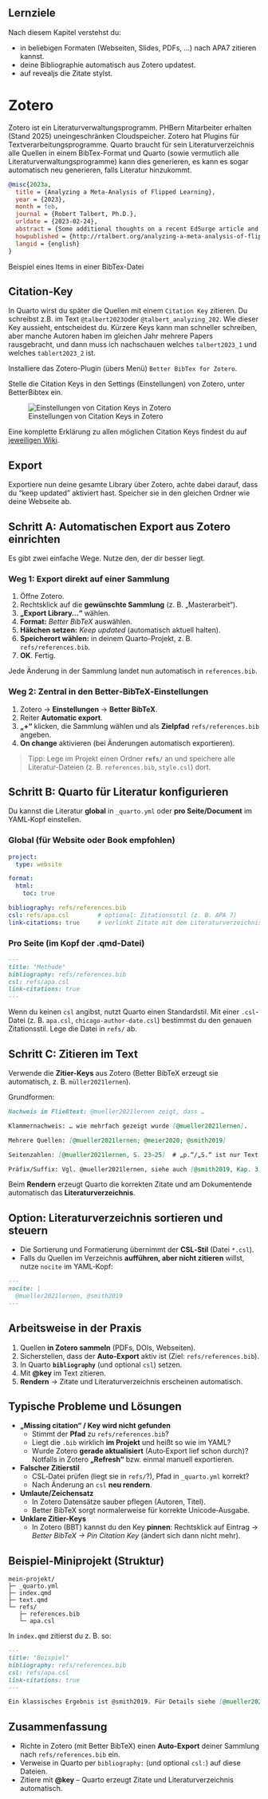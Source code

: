 :::{.callout-note}
## Lernziele

Nach diesem Kapitel verstehst du:

- in beliebigen Formaten (Webseiten, Slides, PDFs, ...) nach APA7 zitieren kannst. 
- deine Bibliographie automatisch aus Zotero updatest.
- auf revealjs die Zitate stylst.

:::


# Zotero

Zotero ist ein Literaturverwaltungsprogramm. PHBern Mitarbeiter erhalten (Stand 2025) uneingeschränken Cloudspeicher. Zotero hat Plugins für Textverarbeitungsprogramme. Quarto braucht für sein Literaturverzeichnis alle Quellen in einem BibTex-Format und Quarto (sowie vermutlich alle Literaturverwaltungsprogramme) kann dies generieren, es kann es sogar automatisch neu generieren, falls Literatur hinzukommt.

::: {#lst-code}
```bibtex
@misc{2023a,
  title = {Analyzing a Meta-Analysis of Flipped Learning},
  year = {2023},
  month = feb,
  journal = {Robert Talbert, Ph.D.},
  urldate = {2023-02-24},
  abstract = {Some additional thoughts on a recent EdSurge article and a critical piece on flipped learning},
  howpublished = {http://rtalbert.org/analyzing-a-meta-analysis-of-flipped-learning/},
  langid = {english}
}
```
Beispiel eines Items in einer BibTex-Datei
:::



## Citation-Key

In Quarto wirst du später die Quellen mit einem `Citation Key` zitieren. Du schreibst z.B. im Text `@talbert2023`oder `@talbert_analyzing_202`. Wie dieser Key aussieht, entscheidest du. Kürzere Keys kann man schneller schreiben, aber manche Autoren haben im gleichen Jahr mehrere Papers rausgebracht, und dann muss ich nachschauen welches `talbert2023_1` und welches `tablert2023_2` ist.

Installiere das Zotero-Plugin (übers Menü) `Better BibTex for Zotero`. 

Stelle die Citation Keys in den Settings (Einstellungen) von Zotero, unter BetterBibtex ein. 

![Einstellungen von Citation Keys in Zotero](screenshots/zotero_bibtex.png){#fig-ver}

Eine komplette Erklärung zu allen möglichen Citation Keys findest du auf [jeweiligen Wiki](https://deepwiki.com/retorquere/zotero-better-bibtex/3.1-citation-key-format-syntax).


## Export

Exportiere nun deine gesamte Library über Zotero, achte dabei darauf, dass du "keep updated" aktiviert hast. Speicher sie in den gleichen Ordner wie deine Webseite ab.


## Schritt A: Automatischen Export aus Zotero einrichten

Es gibt zwei einfache Wege. Nutze den, der dir besser liegt.

### Weg 1: Export direkt auf einer Sammlung

1. Öffne Zotero.  
2. Rechtsklick auf die **gewünschte Sammlung** (z. B. „Masterarbeit“).  
3. **„Export Library…“** wählen.  
4. **Format:** *Better BibTeX* auswählen.  
5. **Häkchen setzen:** *Keep updated* (automatisch aktuell halten).  
6. **Speicherort wählen:** in deinem Quarto-Projekt, z. B. `refs/references.bib`.  
7. **OK**. Fertig.

Jede Änderung in der Sammlung landet nun automatisch in `references.bib`.

### Weg 2: Zentral in den Better‑BibTeX‑Einstellungen

1. Zotero → **Einstellungen** → **Better BibTeX**.  
2. Reiter **Automatic export**.  
3. **„+“** klicken, die Sammlung wählen und als **Zielpfad** `refs/references.bib` angeben.  
4. **On change** aktivieren (bei Änderungen automatisch exportieren).

> Tipp: Lege im Projekt einen Ordner **`refs/`** an und speichere alle Literatur-Dateien (z. B. `references.bib`, `style.csl`) dort.


## Schritt B: Quarto für Literatur konfigurieren

Du kannst die Literatur **global** in `_quarto.yml` oder **pro Seite/Document** im YAML‑Kopf einstellen.

### Global (für Website oder Book empfohlen)

```yaml
project:
  type: website

format:
  html:
    toc: true

bibliography: refs/references.bib
csl: refs/apa.csl        # optional: Zitationsstil (z. B. APA 7)
link-citations: true     # verlinkt Zitate mit dem Literaturverzeichnis
```

### Pro Seite (im Kopf der .qmd-Datei)

```markdown
---
title: "Methode"
bibliography: refs/references.bib
csl: refs/apa.csl
link-citations: true
---
```

Wenn du keinen `csl` angibst, nutzt Quarto einen Standardstil. Mit einer `.csl`-Datei (z. B. `apa.csl`, `chicago-author-date.csl`) bestimmst du den genauen Zitationsstil. Lege die Datei in `refs/` ab.


## Schritt C: Zitieren im Text

Verwende die **Zitier-Keys** aus Zotero (Better BibTeX erzeugt sie automatisch, z. B. `müller2021lernen`).

Grundformen:

```markdown
Nachweis im Fließtext: @mueller2021lernen zeigt, dass …

Klammernachweis: … wie mehrfach gezeigt wurde [@mueller2021lernen].

Mehrere Quellen: [@mueller2021lernen; @meier2020; @smith2019]

Seitenzahlen: [@mueller2021lernen, S. 23–25]  # „p.“/„S.“ ist nur Text

Präfix/Suffix: Vgl. @mueller2021lernen, siehe auch [@smith2019, Kap. 3].
```

Beim **Rendern** erzeugt Quarto die korrekten Zitate und am Dokumentende automatisch das **Literaturverzeichnis**.


## Option: Literaturverzeichnis sortieren und steuern

- Die Sortierung und Formatierung übernimmt der **CSL‑Stil** (Datei `*.csl`).  
- Falls du Quellen im Verzeichnis **aufführen, aber nicht zitieren** willst, nutze `nocite` im YAML‑Kopf:

```markdown
---
nocite: |
  @mueller2021lernen, @smith2019
---
```


## Arbeitsweise in der Praxis

1. Quellen **in Zotero sammeln** (PDFs, DOIs, Webseiten).  
2. Sicherstellen, dass der **Auto‑Export** aktiv ist (Ziel: `refs/references.bib`).  
3. In Quarto **`bibliography`** (und optional `csl`) setzen.  
4. Mit **@key** im Text zitieren.  
5. **Rendern** → Zitate und Literaturverzeichnis erscheinen automatisch.


## Typische Probleme und Lösungen

- **„Missing citation“ / Key wird nicht gefunden**  
  - Stimmt der **Pfad** zu `refs/references.bib`?  
  - Liegt die `.bib` wirklich **im Projekt** und heißt so wie im YAML?  
  - Wurde Zotero **gerade aktualisiert** (Auto‑Export lief schon durch)? Notfalls in Zotero **„Refresh“** bzw. einmal manuell exportieren.

- **Falscher Zitierstil**  
  - CSL‑Datei prüfen (liegt sie in `refs/`?), Pfad in `_quarto.yml` korrekt?  
  - Nach Änderung an `csl` **neu rendern**.

- **Umlaute/Zeichensatz**  
  - In Zotero Datensätze sauber pflegen (Autoren, Titel).  
  - Better BibTeX sorgt normalerweise für korrekte Unicode‑Ausgabe.

- **Unklare Zitier-Keys**  
  - In Zotero (BBT) kannst du den Key **pinnen**: Rechtsklick auf Eintrag → *Better BibTeX → Pin Citation Key* (ändert sich dann nicht mehr).


## Beispiel-Miniprojekt (Struktur)

```
mein-projekt/
├─ _quarto.yml
├─ index.qmd
├─ text.qmd
└─ refs/
   ├─ references.bib
   └─ apa.csl
```

In `index.qmd` zitierst du z. B. so:

```markdown
---
title: "Beispiel"
bibliography: refs/references.bib
csl: refs/apa.csl
link-citations: true
---

Ein klassisches Ergebnis ist @smith2019. Für Details siehe [@mueller2021lernen, S. 45].
```


## Zusammenfassung

- Richte in Zotero (mit Better BibTeX) einen **Auto‑Export** deiner Sammlung nach `refs/references.bib` ein.  
- Verweise in Quarto per `bibliography:` (und optional `csl:`) auf diese Dateien.  
- Zitiere mit **@key** – Quarto erzeugt Zitate und Literaturverzeichnis automatisch.
